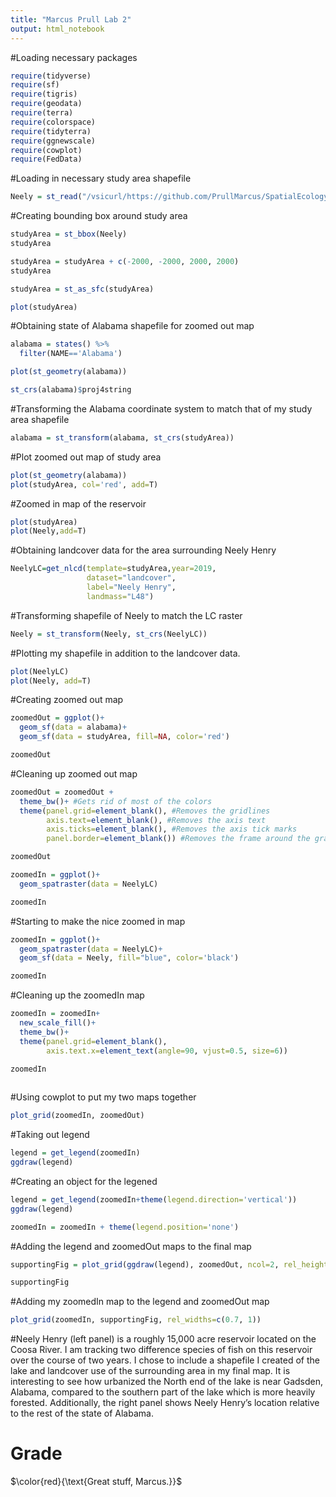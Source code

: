 ---
title: "Marcus Prull Lab 2"
output: html_notebook
---

#Loading necessary packages
```{r}
require(tidyverse)
require(sf)
require(tigris)
require(geodata)
require(terra)
require(colorspace)
require(tidyterra)
require(ggnewscale)
require(cowplot)
require(FedData)
```

#Loading in necessary study area shapefile
```{r}
Neely = st_read("/vsicurl/https://github.com/PrullMarcus/SpatialEcology/raw/main/Lab%202/NeelyData/FINAL.shp") 
```

#Creating bounding box around study area
```{r}

studyArea = st_bbox(Neely)
studyArea

studyArea = studyArea + c(-2000, -2000, 2000, 2000)
studyArea

studyArea = st_as_sfc(studyArea)

plot(studyArea)
```

#Obtaining state of Alabama shapefile for zoomed out map
```{r}
alabama = states() %>% 
  filter(NAME=='Alabama')

plot(st_geometry(alabama))

st_crs(alabama)$proj4string
```

#Transforming the Alabama coordinate system to match that of my study area shapefile
```{r}
alabama = st_transform(alabama, st_crs(studyArea))
```

#Plot zoomed out map of study area 
```{r}
plot(st_geometry(alabama))
plot(studyArea, col='red', add=T)
```

#Zoomed in map of the reservoir
```{r}
plot(studyArea)
plot(Neely,add=T)
```

#Obtaining landcover data for the area surrounding Neely Henry
```{r}
NeelyLC=get_nlcd(template=studyArea,year=2019,
                 dataset="landcover",
                 label="Neely Henry",
                 landmass="L48")
```

#Transforming shapefile of Neely to match the LC raster
```{r}
Neely = st_transform(Neely, st_crs(NeelyLC))
```

#Plotting my shapefile in addition to the landcover data.
```{r}

plot(NeelyLC)
plot(Neely, add=T)

```

#Creating zoomed out map
```{r}
zoomedOut = ggplot()+
  geom_sf(data = alabama)+
  geom_sf(data = studyArea, fill=NA, color='red')

zoomedOut
```

#Cleaning up zoomed out map
```{r}
zoomedOut = zoomedOut +
  theme_bw()+ #Gets rid of most of the colors
  theme(panel.grid=element_blank(), #Removes the gridlines
        axis.text=element_blank(), #Removes the axis text
        axis.ticks=element_blank(), #Removes the axis tick marks
        panel.border=element_blank()) #Removes the frame around the graph

zoomedOut
```
```{r}

zoomedIn = ggplot()+
  geom_spatraster(data = NeelyLC)

zoomedIn
```

#Starting to make the nice zoomed in map
```{r}

zoomedIn = ggplot()+
  geom_spatraster(data = NeelyLC)+
  geom_sf(data = Neely, fill="blue", color='black')

zoomedIn
```

#Cleaning up the zoomedIn map
```{r}
zoomedIn = zoomedIn+
  new_scale_fill()+
  theme_bw()+
  theme(panel.grid=element_blank(),
        axis.text.x=element_text(angle=90, vjust=0.5, size=6))

zoomedIn
  
```
#Using cowplot to put my two maps together
```{r}
plot_grid(zoomedIn, zoomedOut)
```
#Taking out legend
```{r}
legend = get_legend(zoomedIn)
ggdraw(legend)
```
#Creating an object for the legened
```{r}
legend = get_legend(zoomedIn+theme(legend.direction='vertical'))
ggdraw(legend)

zoomedIn = zoomedIn + theme(legend.position='none')
```
#Adding the legend and zoomedOut maps to the final map
```{r}
supportingFig = plot_grid(ggdraw(legend), zoomedOut, ncol=2, rel_heights = c(1, 1))

supportingFig
```
#Adding my zoomedIn map to the legend and zoomedOut map
```{r}
plot_grid(zoomedIn, supportingFig, rel_widths=c(0.7, 1))
```
#Neely Henry (left panel) is a roughly 15,000 acre reservoir located on the Coosa River. I am tracking two difference species of fish on this reservoir over the course of two years. I chose to include a shapefile I created of the lake and landcover use of the surrounding area in my final map. It is interesting to see how urbanized the North end of the lake is near Gadsden, Alabama, compared to the southern part of the lake which is more heavily forested. Additionally, the right panel shows Neely Henry's location relative to the rest of the state of Alabama.




# Grade

$\color{red}{\text{Great stuff, Marcus.}}$
